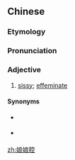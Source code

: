==Chinese==
{{zh-forms|type=21}}
{{wikipedia|lang=zh}}

===Etymology===
{{zh-compound|娘娘|腔|feminine|tone of voice}}

===Pronunciation===
{{zh-pron
|m=niángniangqiāng
|cat=a
}}

===Adjective===
{{zh-adj}}

# [[sissy]]; [[effeminate]] {{gloss|especially in voice}}

====Synonyms====
* {{qualifier|Cantonese}} {{zh-l|乸型|naa2 jing4}}
* {{qualifier|Min Nan}} {{zh-l|查某體|cha-bó͘-thé, cha-bó͘-thóe}}

[[zh:娘娘腔]]